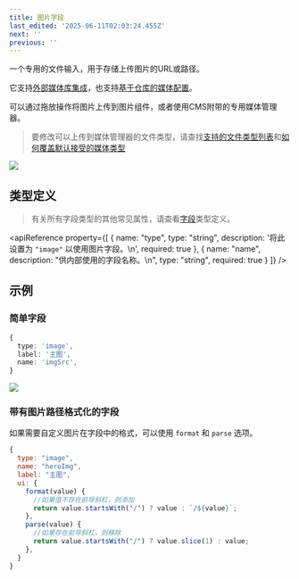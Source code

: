 ```yaml
---
title: 图片字段
last_edited: '2025-06-11T02:03:24.455Z'
next: ''
previous: ''
---
```


一个专用的文件输入，用于存储上传图片的URL或路径。

它支持[外部媒体库集成](http://localhost:3000/docs/reference/media/overview#external-media-providers)，也支持[基于仓库的媒体配置](http://localhost:3000/docs/reference/media/repo-based)。

可以通过拖放操作将图片上传到图片组件，或者使用CMS附带的专用媒体管理器。

> 要修改可以上传到媒体管理器的文件类型，请查找[支持的文件类型列表](/docs/reference/media/repo-based#supported-media-types)和[如何覆盖默认接受的媒体类型](/docs/reference/media/overriding-accepted-media-types)

![](/img/docs/reference/SCR-20250313-nzft.png)

## 类型定义

> 有关所有字段类型的其他常见属性，请查看[字段](/docs/reference/fields)类型定义。

<apiReference
  property={[
    {
      name: "type",
      type: "string",
      description: '将此设置为 `"image"` 以使用图片字段。\n',
      required: true
    },
    {
      name: "name",
      description: "供内部使用的字段名称。\n",
      type: "string",
      required: true
    }
  ]}
/>

## 示例

### 简单字段

```ts
{
  type: 'image',
  label: '主图',
  name: 'imgSrc',
}
```

![](/img/docs/reference/SCR-20250313-nzau.png)

### 带有图片路径格式化的字段

如果需要自定义图片在字段中的格式，可以使用 `format` 和 `parse` 选项。

```js
{
  type: "image",
  name: "heroImg",
  label: "主图",
  ui: {
    format(value) {
      //如果值不存在前导斜杠，则添加
      return value.startsWith("/") ? value : `/${value}`;
    },
    parse(value) {
      //如果存在前导斜杠，则移除
      return value.startsWith("/") ? value.slice(1) : value;
    },
  }
}
```